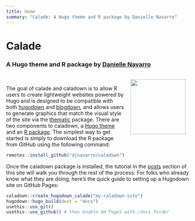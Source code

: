 ```yaml
---
title: Home
summary: "Calade: A Hugo theme and R package by Danielle Navarro"
---
```



# Calade

### A Hugo theme and R package by [Danielle Navarro](https://twitter.com/djnavarro)

<img src="header/caladown.png" width="150px" style="float:right; padding:15px;">

<br>

The goal of calade and caladown is to allow R users to create lightweight websites powered by Hugo and is designed to be compatible with both [hugodown](https://hugodown.r-lib.org/) and [blogdown](https://bookdown.org/yihui/blogdown/), and allows users to generate graphics that match the visual style of the site via the [thematic](https://rstudio.github.io/thematic/) package. There are two components to caladown, a [Hugo theme](https://github.com/djnavarro/hugo-calade) and an [R package](https://github.com/djnavarro/caladown). The simplest way to get started is simply to download the R package from GitHub using the following command:

```r
remotes::install_github("djnavarro/caladown")
```

Once the caladown package is installed, the tutorial in the [posts](/post/) section of this site will walk you through the rest of the process. For folks who already know what they are doing, here's the quick guide to setting up a Hugodown site on GitHub Pages:

```r
caladown::create_hugodown_calade("my-caladown-site")
hugodown::hugo_build(dest = "docs")
usethis::use_git()
usethis::use_github() # then enable GH Pages with /docs folder
```


